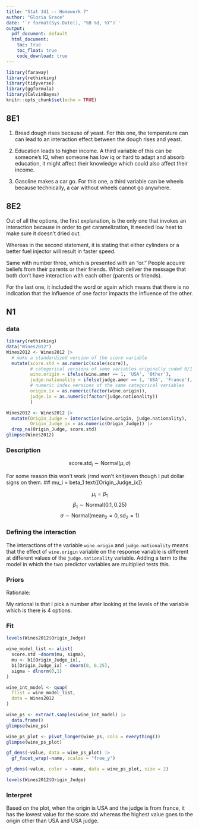 ```yaml
---
title: "Stat 341 -- Homework 7"
author: "Gloria Grace"
date: '`r format(Sys.Date(), "%B %d, %Y")`'
output:
  pdf_document: default
  html_document:
    toc: true
    toc_float: true
    code_download: true
---
```


```r
library(faraway)
library(rethinking)
library(tidyverse)
library(ggformula)
library(CalvinBayes)
knitr::opts_chunk$set(echo = TRUE)
```


## 8E1

(1) Bread dough rises because of yeast.
For this one, the temperature can can lead to an interaction effect between the dough rises and yeast. 

(2) Education leads to higher income.
A third variable of this can be someone's IQ, when someone has low iq or hard to adapt and absorb education, it might affect their knowledge which could also affect their income.

(3) Gasoline makes a car go.
For this one, a third variable can be wheels because technically, a car without wheels cannot go anywhere. 

## 8E2

Out of all the options, the first explanation, is the only one that invokes an interaction because in order to get caramelization, it needed low heat to make sure it doesn't dried out. 

Whereas in the second statement, it is stating that either cylinders or a better fuel injector will result in faster speed. 

Same with number three, which is presented with an "or." People acquire beliefs from their parents or their friends. Which deliver the message that both don't have interaction with each other (parents or friends).

For the last one, it included the word or again which means that there is no indication that the influence of one factor impacts the influence of the other.

## N1

### data
```r
library(rethinking)
data("Wines2012")
Wines2012 <- Wines2012 |>
  # make a standardized version of the score variable
  mutate(score.std = as.numeric(scale(score)),
         # categorical versions of some variables originally coded 0/1
         wine.origin = ifelse(wine.amer == 1, 'USA', 'Other'),
         judge.nationality = ifelse(judge.amer == 1, 'USA', 'France'),
         # numeric index versions of the same categorical variables
         origin.ix = as.numeric(factor(wine.origin)),
         judge.ix = as.numeric(factor(judge.nationality))
         )

```

```r
Wines2012 <- Wines2012 |>
  mutate(Origin_Judge = interaction(wine.origin, judge.nationality),
         Origin_Judge_ix = as.numeric(Origin_Judge)) |>
  drop_na(Origin_Judge, score.std)
glimpse(Wines2012)
```


### Description

$$\text{score.std}_i \sim \text{Normal}(\mu, \sigma)$$

For some reason this won't work (rmd won't knit)even though I put dollar signs on them.
## mu_i = beta_1 text{[Origin_Judge_ix]}

$$\mu_i = \beta_1$$
$$\beta_1 \sim \text{Normal}(0.1, 0.25)$$
$$\sigma \sim \text{Normal}(\text{mean}_2 = 0, \text{sd}_2 = 1)$$

### Defining the interaction

The interactions of the variable `wine.origin` and `judge.nationality` means that the effect of `wine.origin` variable on the response variable is different at different values of the `judge.nationality` variable. Adding a term to the model in which the two predictor variables are multiplied tests this.

### Priors
Rationale:

My rational is that I pick a number after looking at the levels of the variable which is there is 4 options. 

### Fit

```r
levels(Wines2012$Origin_Judge)
```

```r
wine_model_list <- alist(
  score.std ~dnorm(mu, sigma),
  mu <- b1[Origin_Judge_ix],
  b1[Origin_Judge_ix] ~ dnorm(0, 0.25),
  sigma ~ dlnorm(0,1)
)

```
```r
wine_int_model <- quap(
  flist = wine_model_list,
  data = Wines2012
)
```

```r
wine_ps <- extract.samples(wine_int_model) |>
  data.frame()
glimpse(wine_ps)
```

```r
wine_ps_plot <- pivot_longer(wine_ps, cols = everything())
glimpse(wine_ps_plot)
```


```r
gf_dens(~value, data = wine_ps_plot) |>
  gf_facet_wrap(~name, scales = "free_y")
```

```r
gf_dens(~value, color = ~name, data = wine_ps_plot, size = 2)
```
```r
levels(Wines2012$Origin_Judge)
```

### Interpret

Based on the plot, when the origin is USA and the judge is from france, it has the lowest value for the score.std whereas the highest value goes to the origin other than USA and USA judge. 